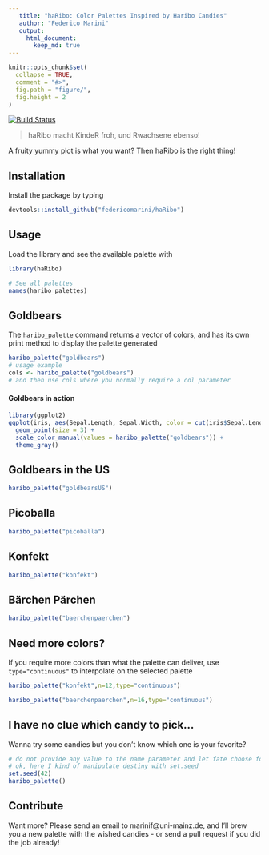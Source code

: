 ```yaml
---  
   title: "haRibo: Color Palettes Inspired by Haribo Candies"  
   author: "Federico Marini"  
   output:  
     html_document:  
       keep_md: true  
---  
```

<!-- README.md is generated from README.Rmd. Please edit that file -->

```r
knitr::opts_chunk$set(
  collapse = TRUE,
  comment = "#>",
  fig.path = "figure/",
  fig.height = 2
)
```

[![Build Status](https://travis-ci.org/federicomarini/haRibo.png)](https://travis-ci.org/federicomarini/haRibo)  

> haRibo macht KindeR froh, und Rwachsene ebenso!

A fruity yummy plot is what you want? Then haRibo is the right thing!

## Installation

Install the package by typing

```R
devtools::install_github("federicomarini/haRibo")
```

## Usage

Load the library and see the available palette with

```r
library(haRibo)

# See all palettes
names(haribo_palettes)
```

## Goldbears

The `haribo_palette` command returns a vector of colors, and has its own print method to display the palette generated

```r
haribo_palette("goldbears")
# usage example
cols <- haribo_palette("goldbears")
# and then use cols where you normally require a col parameter 
```

#### Goldbears in action

```r
library(ggplot2)
ggplot(iris, aes(Sepal.Length, Sepal.Width, color = cut(iris$Sepal.Length,6))) + 
  geom_point(size = 3) + 
  scale_color_manual(values = haribo_palette("goldbears")) + 
  theme_gray()
```

## Goldbears in the US

```r
haribo_palette("goldbearsUS")
```


## Picoballa

```r
haribo_palette("picoballa")
```

## Konfekt

```r
haribo_palette("konfekt")
```

## Bärchen Pärchen

```r
haribo_palette("baerchenpaerchen")
```

## Need more colors?

If you require more colors than what the palette can deliver, use `type="continuous"` to interpolate on the selected palette

```r
haribo_palette("konfekt",n=12,type="continuous")
```

```r
haribo_palette("baerchenpaerchen",n=16,type="continuous")
```

## I have no clue which candy to pick...

Wanna try some candies but you don't know which one is your favorite? 

```r
# do not provide any value to the name parameter and let fate choose for you!
# ok, here I kind of manipulate destiny with set.seed
set.seed(42)
haribo_palette()
```

## Contribute

Want more? Please send an email to marinif@uni-mainz.de, and I'll brew you a new palette with the wished candies - or send a pull request if you did the job already!

